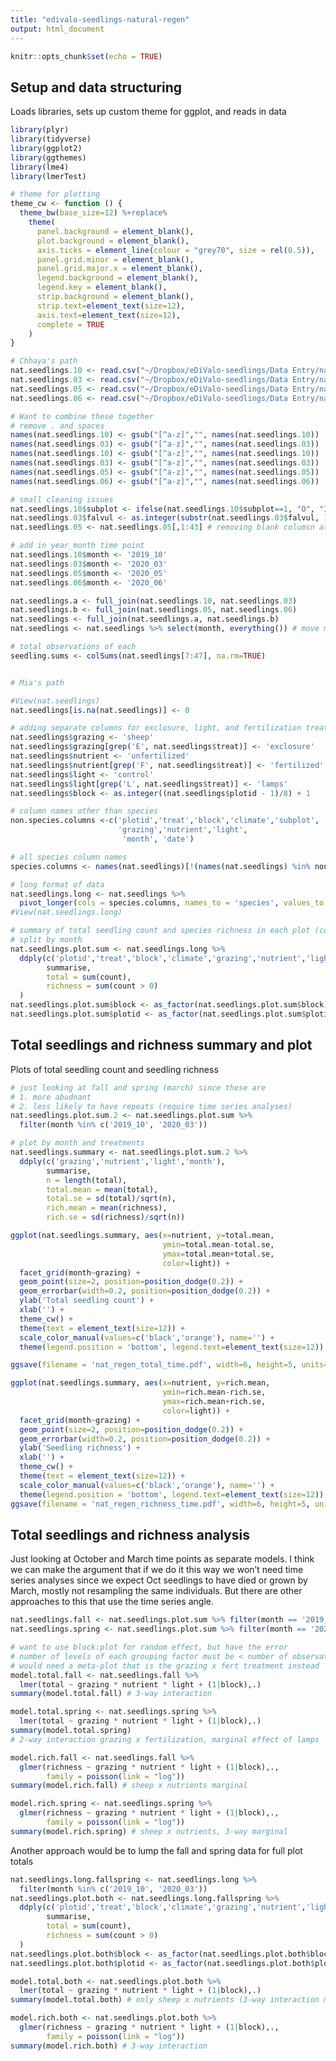```yaml
---
title: "edivalo-seedlings-natural-regen"
output: html_document
---
```


```r
knitr::opts_chunk$set(echo = TRUE)
```

## Setup and data structuring
Loads libraries, sets up custom theme for ggplot, and reads in data
```r
library(plyr)
library(tidyverse)
library(ggplot2)
library(ggthemes)
library(lme4)
library(lmerTest)

# theme for plotting
theme_cw <- function () { 
  theme_bw(base_size=12) %+replace% 
    theme(
      panel.background = element_blank(), 
      plot.background = element_blank(), 
      axis.ticks = element_line(colour = "grey70", size = rel(0.5)),
      panel.grid.minor = element_blank(), 
      panel.grid.major.x = element_blank(),
      legend.background = element_blank(), 
      legend.key = element_blank(),
      strip.background = element_blank(), 
      strip.text=element_text(size=12),
      axis.text=element_text(size=12),
      complete = TRUE
    )
}

# Chhaya's path
nat.seedlings.10 <- read.csv("~/Dropbox/eDiValo-seedlings/Data Entry/natural_regen_2019_10.csv", stringsAsFactors = FALSE)
nat.seedlings.03 <- read.csv("~/Dropbox/eDiValo-seedlings/Data Entry/natural_regen_2020_03.csv", stringsAsFactors = FALSE)
nat.seedlings.05 <- read.csv("~/Dropbox/eDiValo-seedlings/Data Entry/natural_regen_2020_05.csv", stringsAsFactors = FALSE)
nat.seedlings.06 <- read.csv("~/Dropbox/eDiValo-seedlings/Data Entry/natural_regen_2020_06.csv", stringsAsFactors = FALSE)

# Want to combine these together
# remove . and spaces
names(nat.seedlings.10) <- gsub("[^a-z]","", names(nat.seedlings.10))
names(nat.seedlings.03) <- gsub("[^a-z]","", names(nat.seedlings.03)) 
names(nat.seedlings.10) <- gsub("[^a-z]","", names(nat.seedlings.10))
names(nat.seedlings.03) <- gsub("[^a-z]","", names(nat.seedlings.03)) 
names(nat.seedlings.05) <- gsub("[^a-z]","", names(nat.seedlings.05))
names(nat.seedlings.06) <- gsub("[^a-z]","", names(nat.seedlings.06))

# small cleaning issues
nat.seedlings.10$subplot <- ifelse(nat.seedlings.10$subplot==1, "O", "I")
nat.seedlings.03$falvul <- as.integer(substr(nat.seedlings.03$falvul, 1, 1))
nat.seedlings.05 <- nat.seedlings.05[,1:43] # removing blank columsn at the end

# add in year_month time point
nat.seedlings.10$month <- '2019_10'
nat.seedlings.03$month <- '2020_03'
nat.seedlings.05$month <- '2020_05'
nat.seedlings.06$month <- '2020_06'

nat.seedlings.a <- full_join(nat.seedlings.10, nat.seedlings.03)
nat.seedlings.b <- full_join(nat.seedlings.05, nat.seedlings.06)
nat.seedlings <- full_join(nat.seedlings.a, nat.seedlings.b)
nat.seedlings <- nat.seedlings %>% select(month, everything()) # move month to the front

# total observations of each
seedling.sums <- colSums(nat.seedlings[7:47], na.rm=TRUE)


# Mia's path

#View(nat.seedlings)
nat.seedlings[is.na(nat.seedlings)] <- 0

# adding separate columns for exclosure, light, and fertilization treatments
nat.seedlings$grazing <- 'sheep'
nat.seedlings$grazing[grep('E', nat.seedlings$treat)] <- 'exclosure'
nat.seedlings$nutrient <- 'unfertilized'
nat.seedlings$nutrient[grep('F', nat.seedlings$treat)] <- 'fertilized'
nat.seedlings$light <- 'control'
nat.seedlings$light[grep('L', nat.seedlings$treat)] <- 'lamps'
nat.seedlings$block <- as.integer((nat.seedlings$plotid - 1)/8) + 1

# column names other than species
non.species.columns <-c('plotid','treat','block','climate','subplot',
                        'grazing','nutrient','light',
                         'month', 'date') 

# all species column names
species.columns <- names(nat.seedlings)[!(names(nat.seedlings) %in% non.species.columns)] 

# long format of data
nat.seedlings.long <- nat.seedlings %>% 
  pivot_longer(cols = species.columns, names_to = 'species', values_to = 'count')
#View(nat.seedlings.long)

# summary of total seedling count and species richness in each plot (combining subplots)
# split by month
nat.seedlings.plot.sum <- nat.seedlings.long %>% 
  ddply(c('plotid','treat','block','climate','grazing','nutrient','light','month'), 
        summarise,
        total = sum(count),
        richness = sum(count > 0)
  )
nat.seedlings.plot.sum$block <- as_factor(nat.seedlings.plot.sum$block)
nat.seedlings.plot.sum$plotid <- as_factor(nat.seedlings.plot.sum$plotid)
```

## Total seedlings and richness summary and plot
Plots of total seedling count and seedling richness
```r

# just looking at fall and spring (march) since these are
# 1. more abudnant 
# 2. less likely to have repeats (require time series analyses)
nat.seedlings.plot.sum.2 <- nat.seedlings.plot.sum %>%
  filter(month %in% c('2019_10', '2020_03'))

# plot by month and treatments
nat.seedlings.summary <- nat.seedlings.plot.sum.2 %>% 
  ddply(c('grazing','nutrient','light','month'),
        summarise, 
        n = length(total),
        total.mean = mean(total),
        total.se = sd(total)/sqrt(n),
        rich.mean = mean(richness),
        rich.se = sd(richness)/sqrt(n))

ggplot(nat.seedlings.summary, aes(x=nutrient, y=total.mean, 
                                  ymin=total.mean-total.se,
                                  ymax=total.mean+total.se,
                                  color=light)) +
  facet_grid(month~grazing) +
  geom_point(size=2, position=position_dodge(0.2)) +
  geom_errorbar(width=0.2, position=position_dodge(0.2)) +
  ylab('Total seedling count') +
  xlab('') +
  theme_cw() +
  theme(text = element_text(size=12)) +
  scale_color_manual(values=c('black','orange'), name='') +
  theme(legend.position = 'bottom', legend.text=element_text(size=12))

ggsave(filename = 'nat_regen_total_time.pdf', width=6, height=5, units='in')

ggplot(nat.seedlings.summary, aes(x=nutrient, y=rich.mean, 
                                  ymin=rich.mean-rich.se, 
                                  ymax=rich.mean+rich.se,
                                  color=light)) +
  facet_grid(month~grazing) +
  geom_point(size=2, position=position_dodge(0.2)) +
  geom_errorbar(width=0.2, position=position_dodge(0.2)) +
  ylab('Seedling richness') +
  xlab('') +
  theme_cw() +
  theme(text = element_text(size=12)) +
  scale_color_manual(values=c('black','orange'), name='') +
  theme(legend.position = 'bottom', legend.text=element_text(size=12))
ggsave(filename = 'nat_regen_richness_time.pdf', width=6, height=5, units='in')

```

## Total seedlings and richness analysis

Just looking at October and March time points as separate models. I think we can make the argument that if we do it this way we won't need time series analyses since we expect Oct seedlings to have died or grown by March, mostly not resampling the same individuals. But there are other approaches to this that use the time series angle.

```r
nat.seedlings.fall <- nat.seedlings.plot.sum %>% filter(month == '2019_10')
nat.seedlings.spring <- nat.seedlings.plot.sum %>% filter(month == '2020_03')

# want to use block:plot for random effect, but have the error
# number of levels of each grouping factor must be < number of observations
# would need a meta-plot that is the grazing x fert treatment instead
model.total.fall <- nat.seedlings.fall %>%
  lmer(total ~ grazing * nutrient * light + (1|block),.)
summary(model.total.fall) # 3-way interaction

model.total.spring <- nat.seedlings.spring %>%
  lmer(total ~ grazing * nutrient * light + (1|block),.)
summary(model.total.spring) 
# 2-way interaction grazing x fertilization, marginal effect of lamps

model.rich.fall <- nat.seedlings.fall %>%
  glmer(richness ~ grazing * nutrient * light + (1|block),.,
        family = poisson(link = "log"))
summary(model.rich.fall) # sheep x nutrients marginal

model.rich.spring <- nat.seedlings.spring %>%
  glmer(richness ~ grazing * nutrient * light + (1|block),.,
        family = poisson(link = "log"))
summary(model.rich.spring) # sheep x nutrients, 3-way marginal

```


Another approach would be to lump the fall and spring data for full plot totals
```r
nat.seedlings.long.fallspring <- nat.seedlings.long %>%
  filter(month %in% c('2019_10', '2020_03'))
nat.seedlings.plot.both <- nat.seedlings.long.fallspring %>% 
  ddply(c('plotid','treat','block','climate','grazing','nutrient','light'), 
        summarise,
        total = sum(count),
        richness = sum(count > 0)
  )
nat.seedlings.plot.both$block <- as_factor(nat.seedlings.plot.both$block)
nat.seedlings.plot.both$plotid <- as_factor(nat.seedlings.plot.both$plotid)

model.total.both <- nat.seedlings.plot.both %>%
  lmer(total ~ grazing * nutrient * light + (1|block),.)
summary(model.total.both) # only sheep x nutrients (3-way interaction marginal)

model.rich.both <- nat.seedlings.plot.both %>%
  glmer(richness ~ grazing * nutrient * light + (1|block),.,
        family = poisson(link = "log"))
summary(model.rich.both) # 3-way interaction

```


